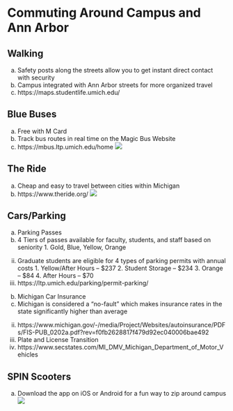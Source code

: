 # Commuting Around Campus and Ann Arbor {#commuting}

## Walking
a.	Safety posts along the streets allow you to get instant direct contact with security
b.	Campus integrated with Ann Arbor streets for more organized travel
c.	https://maps.studentlife.umich.edu/

## Blue Buses
a.	Free with M Card
b.	Track bus routes in real time on the Magic Bus Website
c.	https://mbus.ltp.umich.edu/home
![](/Users/kiantabatabai/Desktop/Software Teams and Project Management/michigan_blue_bus.jpeg)

## The Ride
a.	Cheap and easy to travel between cities within Michigan
b.	https://www.theride.org/
![](/Users/kiantabatabai/Desktop/Software Teams and Project Management/flexride_final-web.png)

## Cars/Parking
a.	Parking Passes
  i.	4 Tiers of passes available for faculty, students, and staff based on seniority
    1.	Gold, Blue, Yellow, Orange
  ii.	Graduate students are eligible for 4 types of parking permits with annual costs
    1.	Yellow/After Hours – $237
    2.	Student Storage – $234
    3.	Orange – $84
    4.	After Hours – $70 
  iii.	https://ltp.umich.edu/parking/permit-parking/
b.	Michigan Car Insurance
  i.	Michigan is considered a “no-fault” which makes insurance rates in the state significantly higher than average 
  ii.	https://www.michigan.gov/-/media/Project/Websites/autoinsurance/PDFs/FIS-PUB_0202a.pdf?rev=f0fb2628817f479d92ec040006bae492
c.	Plate and License Transition
  i.	https://www.secstates.com/MI_DMV_Michigan_Department_of_Motor_Vehicles

## SPIN Scooters
a.	Download the app on iOS or Android for a fun way to zip around campus
![](/Users/kiantabatabai/Desktop/Software Teams and Project Management/download.jpeg)

